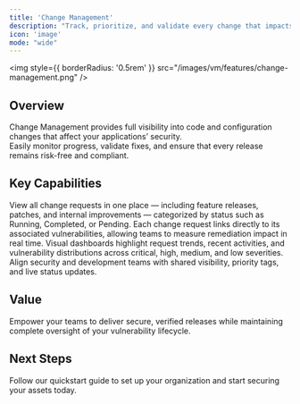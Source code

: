 ```yaml
---
title: 'Change Management'
description: "Track, prioritize, and validate every change that impacts your security posture."
icon: 'image'
mode: "wide"
---
```


<img
  style={{ borderRadius: '0.5rem' }}
  src="/images/vm/features/change-management.png"
/>


## Overview

Change Management provides full visibility into code and configuration changes that affect your applications’ security.  
Easily monitor progress, validate fixes, and ensure that every release remains risk-free and compliant.

## Key Capabilities

<Columns cols={2}>
  <Card title="Request Tracking" icon="list-check">
    View all change requests in one place — including feature releases, patches, and internal improvements — categorized by status such as Running, Completed, or Pending.
  </Card>
  <Card title="Vulnerability Context" icon="shield-halved">
    Each change request links directly to its associated vulnerabilities, allowing teams to measure remediation impact in real time.
  </Card>
  <Card title="Activity Insights" icon="chart-line">
    Visual dashboards highlight request trends, recent activities, and vulnerability distributions across critical, high, medium, and low severities.
  </Card>
  <Card title="Collaboration & Prioritization" icon="users">
    Align security and development teams with shared visibility, priority tags, and live status updates.
  </Card>
</Columns>

## Value

Empower your teams to deliver secure, verified releases while maintaining complete oversight of your vulnerability lifecycle.




## Next Steps

<Card title="Explore Live Demo Now" icon="arrow-right" href="https://suite.snapsec.co/demo">
  Follow our quickstart guide to set up your organization and start securing your assets today.
</Card>